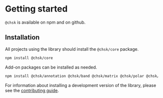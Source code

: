 
<Meta title="Getting started" />

# Getting started

`@chsk` is available on npm and on github.

## Installation

All projects using the library should install the `@chsk/core` package.

```bash
npm install @chsk/core
```

Add-on packages can be installed as needed.

```bash
npm install @chsk/annotation @chsk/band @chsk/matrix @chsk/polar @chsk/set @chsk/themes @chsk/xy
```

For information about installing a development version of the library, please see the [contributing guide](https://github.com/tkonopka/chsk/blob/main/CONTRIBUTING.md).
